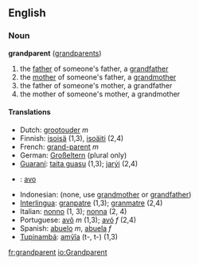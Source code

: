 ==English==
===Noun===
'''grandparent''' ([[grandparents]])

#the [[father]] of someone's father, a [[grandfather]]
#the [[mother]] of someone's father, a [[grandmother]]
#the father of someone's mother, a grandfather
#the mother of someone's mother, a grandmother

====Translations====
{{top}}
*Dutch: [[grootouder]] ''m''
*Finnish: [[isoisä]] (1,3), [[isoäiti]] (2,4)
*French: [[grand-parent]] ''m''
*German: [[Großeltern]] (plural only)
*[[Guaraní]]: [[taita guasu]] (1,3); [[jarýi]] (2,4)
{{mid}}
*{{io}}: [[avo]]
*Indonesian: (none, use [[grandmother]] or [[grandfather]])
*[[Interlingua]]: [[granpatre]] (1,3); [[granmatre]] (2,4)
*Italian: [[nonno]] (1, 3); [[nonna]] (2, 4)
*Portuguese: [[avô]] ''m'' (1,3); [[avó]] ''f'' (2,4)
*Spanish: [[abuelo]] ''m'', [[abuela]] ''f''
*[[Tupinambá]]: [[amỹîa]] (t-, t-) (1,3)
{{bottom}}
[[fr:grandparent]]
[[io:Grandparent]]
